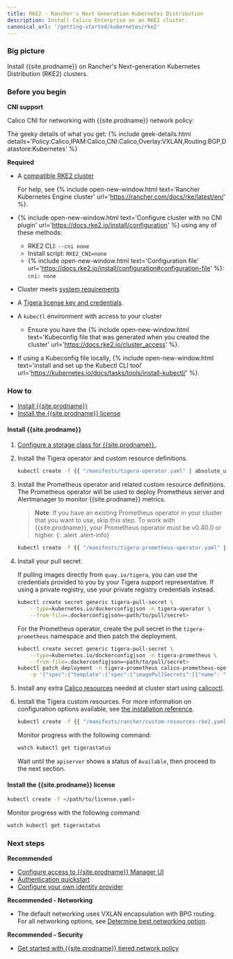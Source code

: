 ```yaml
---
title: RKE2 - Rancher's Next Generation Kubernetes Distribution
description: Install Calico Enterprise on an RKE2 cluster.
canonical_url: '/getting-started/kubernetes/rke2'
---
```


### Big picture

Install {{site.prodname}} on Rancher's Next-generation Kubernetes Distribution (RKE2) clusters.

### Before you begin

**CNI support**

Calico CNI for networking with {{site.prodname}} network policy:

The geeky details of what you get:
{% include geek-details.html details='Policy:Calico,IPAM:Calico,CNI:Calico,Overlay:VXLAN,Routing:BGP,Datastore:Kubernetes' %}

**Required**

- A [compatible RKE2 cluster]({{site.baseulr}}/getting-started/compatibility#rke2)
  
  For help, see {% include open-new-window.html text='Rancher Kubernetes Engine cluster' url='https://rancher.com/docs/rke/latest/en/' %}.

- {% include open-new-window.html text='Configure cluster with no CNI plugin' url='https://docs.rke2.io/install/configuration' %} using any of these methods:
   - RKE2 CLI: `--cni none` 
   - Install script: `RKE2_CNI=none`
   - {% include open-new-window.html text='Configuration file' url='https://docs.rke2.io/install/configuration#configuration-file' %}: `cni: none`  

- Cluster meets [system requirements]({{site.baseurl}}/getting-started/kubernetes/requirements)

- A [Tigera license key and credentials]({{site.baseurl}}/getting-started/calico-enterprise).

- A `kubectl` environment with access to your cluster
  - Ensure you have the {% include open-new-window.html text='Kubeconfig file that was generated when you created the cluster' url='https://docs.rke2.io/cluster_access' %}.

- If using a Kubeconfig file locally, {% include open-new-window.html text='install and set up the Kubectl CLI tool' url='https://kubernetes.io/docs/tasks/tools/install-kubectl/' %}.

### How to

- [Install {{site.prodname}}](#install-calico-enterprise)
- [Install the {{site.prodname}} license](#install-the-calico-enterprise-license)

#### Install {{site.prodname}}

1. [Configure a storage class for {{site.prodname}}.]({{site.baseurl}}/getting-started/create-storage).

1. Install the Tigera operator and custom resource definitions.

   ```bash
   kubectl create -f {{ "/manifests/tigera-operator.yaml" | absolute_url }}
   ```

1. Install the Prometheus operator and related custom resource definitions. The Prometheus operator will be used to deploy Prometheus server and Alertmanager to monitor {{site.prodname}} metrics.

   > **Note**: If you have an existing Prometheus operator in your cluster that you want to use, skip this step. To work with {{site.prodname}}, your Prometheus operator must be v0.40.0 or higher.
   {: .alert .alert-info}

   ```bash
   kubectl create -f {{ "/manifests/tigera-prometheus-operator.yaml" | absolute_url }}
   ```

1. Install your pull secret.

   If pulling images directly from `quay.io/tigera`, you can use the credentials provided to you by your Tigera support representative. If using a private registry, use your private registry credentials instead.

   ```bash
   kubectl create secret generic tigera-pull-secret \
       --type=kubernetes.io/dockerconfigjson -n tigera-operator \
       --from-file=.dockerconfigjson=<path/to/pull/secret>
   ```

   For the Prometheus operator, create the pull secret in the `tigera-prometheus` namespace and then patch the deployment.

   ```bash
   kubectl create secret generic tigera-pull-secret \
       --type=kubernetes.io/dockerconfigjson -n tigera-prometheus \
       --from-file=.dockerconfigjson=<path/to/pull/secret>
   kubectl patch deployment -n tigera-prometheus calico-prometheus-operator \
       -p '{"spec":{"template":{"spec":{"imagePullSecrets":[{"name": "tigera-pull-secret"}]}}}}'
   ```

1. Install any extra [Calico resources]({{site.baseurl}}/reference/resources) needed at cluster start using [calicoctl]({{site.baseurl}}/reference/calicoctl/overview).

1. Install the Tigera custom resources. For more information on configuration options available, see [the installation reference]({{site.baseurl}}/reference/installation/api).

   ```bash
   kubectl create -f {{ "/manifests/rancher/custom-resources-rke2.yaml" | absolute_url }}
   ```

   Monitor progress with the following command:

   ```bash
   watch kubectl get tigerastatus
   ```

   Wait until the `apiserver` shows a status of `Available`, then proceed to the next section.

#### Install the {{site.prodname}} license

```bash
kubectl create -f </path/to/license.yaml>
```

Monitor progress with the following command:

```bash
watch kubectl get tigerastatus
```

### Next steps

**Recommended**

- [Configure access to {{site.prodname}} Manager UI]({{site.baseurl}}/getting-started/cnx/access-the-manager)
- [Authentication quickstart]({{site.baseurl}}/getting-started/cnx/authentication-quickstart)
- [Configure your own identity provider]({{site.baseurl}}/getting-started/cnx/configure-identity-provider)

**Recommended - Networking**

- The default networking uses VXLAN encapsulation with BPG routing. For all networking options, see [Determine best networking option]({{site.baseurl}}/networking/determine-best-networking).

**Recommended - Security**

- [Get started with {{site.prodname}} tiered network policy]({{site.baseurl}}/security/tiered-policy)

